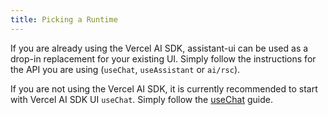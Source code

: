 ```yaml
---
title: Picking a Runtime
---
```


If you are already using the Vercel AI SDK, assistant-ui can be used as a drop-in replacement for your existing UI. Simply follow the instructions for the API you are using (`useChat`, `useAssistant` or `ai/rsc`).

If you are not using the Vercel AI SDK, it is currently recommended to start with Vercel AI SDK UI `useChat`. Simply follow the [useChat](/docs/runtimes/vercel-ai-sdk-ui/use-chat) guide.